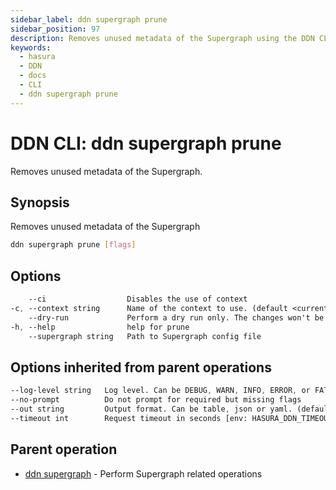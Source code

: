 ```yaml
---
sidebar_label: ddn supergraph prune
sidebar_position: 97
description: Removes unused metadata of the Supergraph using the DDN CLI
keywords:
  - hasura
  - DDN
  - docs
  - CLI
  - ddn supergraph prune
---
```


# DDN CLI: ddn supergraph prune

Removes unused metadata of the Supergraph.

## Synopsis

Removes unused metadata of the Supergraph

```bash
ddn supergraph prune [flags]
```

## Options

```sass
    --ci                  Disables the use of context
-c, --context string      Name of the context to use. (default <current_context>)
    --dry-run             Perform a dry run only. The changes won't be applied
-h, --help                help for prune
    --supergraph string   Path to Supergraph config file
```

## Options inherited from parent operations

```sass
--log-level string   Log level. Can be DEBUG, WARN, INFO, ERROR, or FATAL. (default "INFO")
--no-prompt          Do not prompt for required but missing flags
--out string         Output format. Can be table, json or yaml. (default "table")
--timeout int        Request timeout in seconds [env: HASURA_DDN_TIMEOUT] (default 100)
```

## Parent operation

- [ddn supergraph](/reference/cli/commands/ddn_supergraph) - Perform Supergraph related operations
